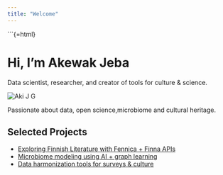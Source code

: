 ```yaml
---
title: "Welcome"
---
```


```{=html}
<div class="max-w-2xl mx-auto mt-20 px-6 text-center">
  <h1 class="text-4xl font-semibold text-gray-900 mb-4">Hi, I'm Akewak Jeba</h1>
  <p class="text-lg text-gray-600">
    Data scientist, researcher, and creator of tools for culture & science.
  </p>
</div>

<div class="max-w-2xl mx-auto mt-12 text-center">
  <img src="images/ake.jpeg" class="mx-auto mb-6 w-32 h-32 rounded-full shadow-md" alt="Aki J G">
</div>

<div class="mt-6 flex justify-center space-x-4 text-gray-600 text-xl">
  <a href="mailto:akewak84@gmail.com"><i class="fas fa-envelope"></i></a>
  <a href="https://github.com/ake123" target="_blank"><i class="fab fa-github"></i></a>
  <a href="https://www.linkedin.com/in/akewak-j-ab82b528/" target="_blank"><i class="fab fa-linkedin"></i></a>
</div>

<p class="text-sm text-gray-500 mt-4">
  Passionate about data, open science,microbiome and cultural heritage.
</p>



<div class="max-w-2xl mx-auto mt-12 px-6">
  <h2 class="text-2xl font-semibold mb-4">Selected Projects</h2>
  <ul class="list-disc list-inside text-gray-700 text-base">
    <li><a href="projects.qmd#finnish-bibliography">Exploring Finnish Literature with Fennica + Finna APIs</a></li>
    <li><a href="projects.qmd#microbiome-ai">Microbiome modeling using AI + graph learning</a></li>
    <li><a href="projects.qmd#harmonization-tools">Data harmonization tools for surveys & culture</a></li>
  </ul>
</div>
